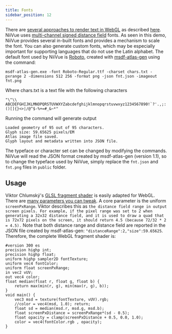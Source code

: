 ```yaml
---
title: Fonts
sidebar_position: 12
---
```




<NiivueBrowserWrapper>
  <FontDemo />
</NiivueBrowserWrapper>

There are [several approaches to render text in WebGL](https://stackoverflow.com/questions/25956272/better-quality-text-in-webgl) as described [here](https://css-tricks.com/techniques-for-rendering-text-with-webgl/). NiiVue uses
[multi-channel signed distance field](https://github.com/Chlumsky/msdfgen) fonts. As seen in this demo, NiiVue provides several in-built fonts and provides a mechanism to scale the font. You can also generate custom fonts, which may be especially important for supporting languages that do not use the Latin alphabet. The default font used by NiiVue is [Roboto](https://fonts.google.com/specimen/Roboto?preview.text_type=custom), created with [msdf-atlas-gen](https://github.com/Chlumsky/msdf-atlas-gen) using the command:

```
msdf-atlas-gen.exe -font Roboto-Regular.ttf -charset chars.txt -pxrange 2 -dimensions 512 256 -format png -json fnt.json -imageout fnt.png
```

Where chars.txt is a text file with the following characters

```
"\"\\ ABCDEFGHIJKLMNOPQRSTUVWXYZabcdefghijklmnopqrstuvwxyz1234567890!`?'.,;:()[]{}<>|/@^$-%+=#_&~*"
```

Running the command will generate output

```
Loaded geometry of 95 out of 95 characters.
Glyph size: 59.65625 pixels/EM
Atlas image file saved.
Glyph layout and metadata written into JSON file.
```

The typeface or character set can be changed by modifying the commands. NiiVue will read the JSON format created by msdf-atlas-gen (version 1.1), so to change the typeface used by NiiVue, simply replace the `fnt.json` and `fnt.png` files in `public` folder.

## Usage

Viktor Chlumský's [GLSL fragment shader](https://github.com/Chlumsky/msdfgen) is easily adapted for WebGL. There are [many parameters you can tweak](https://www.redblobgames.com/x/2403-distance-field-fonts/). A core parameter is the uniform `screenPxRange`. Viktor describes this as `the distance field range in output screen pixels. For example, if the pixel range was set to 2 when generating a 32x32 distance field, and it is used to draw a quad that is 72x72 pixels on the screen, it should return 4.5 (because 72/32 * 2 = 4.5).` Note that both distance range and distance field are reported in the JSON file created by msdf-atlas-gen: `"distanceRange":2,"size":59.65625`. Therefore, the complete WebGL fragment shader is:

```
#version 300 es
precision highp int;
precision highp float;
uniform highp sampler2D fontTexture;
uniform vec4 fontColor;
uniform float screenPxRange;
in vec2 vUV;
out vec4 color;
float median(float r, float g, float b) {
    return max(min(r, g), min(max(r, g), b));
}
void main() {
	vec3 msd = texture(fontTexture, vUV).rgb;
	//color = vec4(msd, 1.0); return;
    float sd = median(msd.r, msd.g, msd.b);
    float screenPxDistance = screenPxRange*(sd - 0.5);
    float opacity = clamp(screenPxDistance + 0.5, 0.0, 1.0);
	color = vec4(fontColor.rgb , opacity);
}
```
